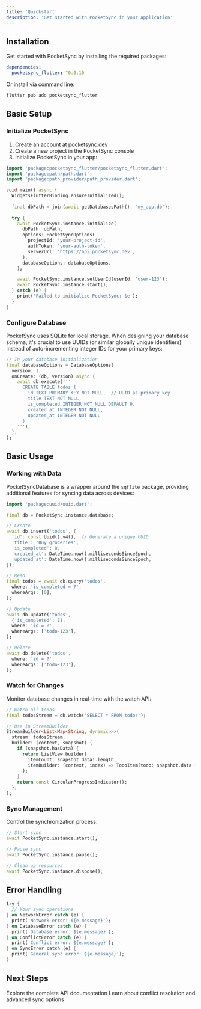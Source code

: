 ```yaml
---
title: 'Quickstart'
description: 'Get started with PocketSync in your application'
---
```


## Installation

Get started with PocketSync by installing the required packages:

```yaml
dependencies:
  pocketsync_flutter: ^0.0.10
```

Or install via command line:

```bash
flutter pub add pocketsync_flutter
```

## Basic Setup

### Initialize PocketSync

1. Create an account at [pocketsync.dev](https://pocketsync.dev)
2. Create a new project in the PocketSync console
3. Initialize PocketSync in your app:

```dart
import 'package:pocketsync_flutter/pocketsync_flutter.dart';
import 'package:path/path.dart';
import 'package:path_provider/path_provider.dart';

void main() async {
  WidgetsFlutterBinding.ensureInitialized();
  
  final dbPath = join(await getDatabasesPath(), 'my_app.db');
  
  try {
    await PocketSync.instance.initialize(
      dbPath: dbPath,
      options: PocketSyncOptions(
        projectId: 'your-project-id',
        authToken: 'your-auth-token',
        serverUrl: 'https://api.pocketsync.dev',
      ),
      databaseOptions: databaseOptions,
    );

    await PocketSync.instance.setUserId(userId: 'user-123');
    await PocketSync.instance.start();
  } catch (e) {
    print('Failed to initialize PocketSync: $e');
  }
}
```

### Configure Database

PocketSync uses SQLite for local storage. When designing your database schema, it's crucial to use UUIDs (or similar globally unique identifiers) instead of auto-incrementing integer IDs for your primary keys:

```dart
// In your database initialization
final databaseOptions = DatabaseOptions(
  version: 1,
  onCreate: (db, version) async {
    await db.execute('''
      CREATE TABLE todos (
        id TEXT PRIMARY KEY NOT NULL,  // UUID as primary key
        title TEXT NOT NULL,
        is_completed INTEGER NOT NULL DEFAULT 0,
        created_at INTEGER NOT NULL,
        updated_at INTEGER NOT NULL
      )
    ''');
  },
);
```

## Basic Usage

### Working with Data

PocketSyncDatabase is a wrapper around the `sqflite` package, providing additional features for syncing data across devices:

```dart
import 'package:uuid/uuid.dart';

final db = PocketSync.instance.database;

// Create
await db.insert('todos', {
  'id': const Uuid().v4(),  // Generate a unique UUID
  'title': 'Buy groceries',
  'is_completed': 0,
  'created_at': DateTime.now().millisecondsSinceEpoch,
  'updated_at': DateTime.now().millisecondsSinceEpoch,
});

// Read
final todos = await db.query('todos',
  where: 'is_completed = ?',
  whereArgs: [0],
);

// Update
await db.update('todos',
  {'is_completed': 1},
  where: 'id = ?',
  whereArgs: ['todo-123'],
);

// Delete
await db.delete('todos',
  where: 'id = ?',
  whereArgs: ['todo-123'],
);
```

### Watch for Changes

Monitor database changes in real-time with the watch API:

```dart
// Watch all todos
final todosStream = db.watch('SELECT * FROM todos');

// Use in StreamBuilder
StreamBuilder<List<Map<String, dynamic>>>(
  stream: todosStream,
  builder: (context, snapshot) {
    if (snapshot.hasData) {
      return ListView.builder(
        itemCount: snapshot.data!.length,
        itemBuilder: (context, index) => TodoItem(todo: snapshot.data![index]),
      );
    }
    return const CircularProgressIndicator();
  },
);
```

### Sync Management

Control the synchronization process:

```dart
// Start sync
await PocketSync.instance.start();

// Pause sync
await PocketSync.instance.pause();

// Clean up resources
await PocketSync.instance.dispose();
```

## Error Handling

```dart
try {
  // Your sync operations
} on NetworkError catch (e) {
  print('Network error: ${e.message}');
} on DatabaseError catch (e) {
  print('Database error: ${e.message}');
} on ConflictError catch (e) {
  print('Conflict error: ${e.message}');
} on SyncError catch (e) {
  print('General sync error: ${e.message}');
}
```

## Next Steps

<CardGroup cols={2}>
  <Card
    title="API Reference"
    icon="code"
    href="/api-reference/introduction"
  >
    Explore the complete API documentation
  </Card>
  <Card
    title="Advanced Features"
    icon="wand-magic-sparkles"
    href="/advanced-features"
  >
    Learn about conflict resolution and advanced sync options
  </Card>
</CardGroup>
